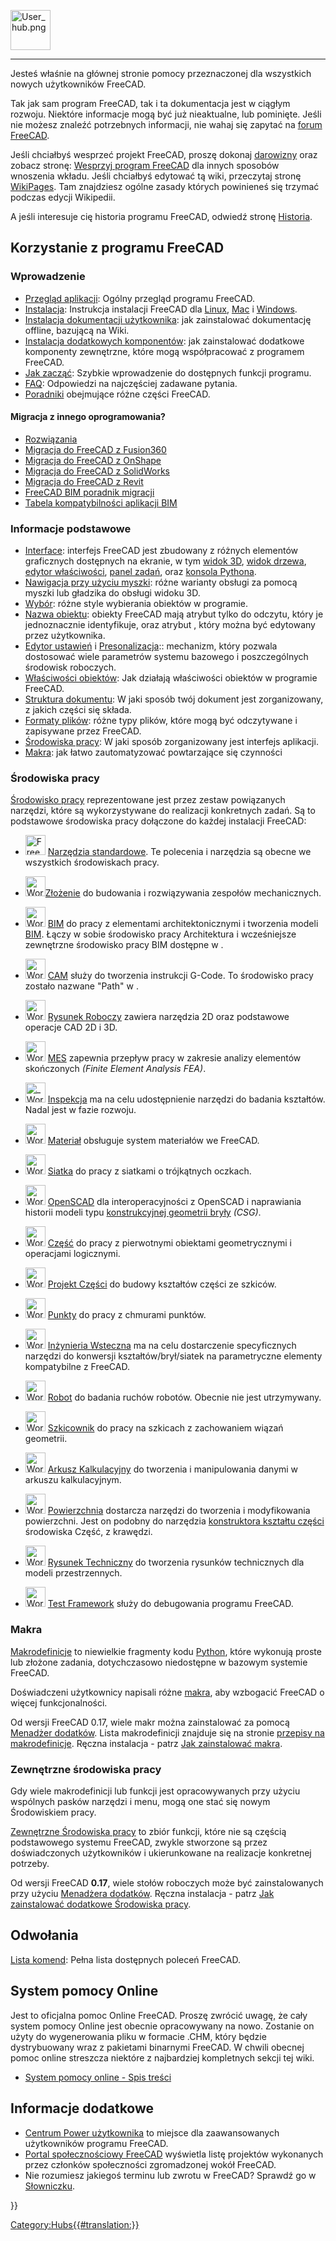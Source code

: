 <languages/>
{{TOCright}}
[[Image:User_hub.png|64px]]
----

Jesteś właśnie na głównej stronie pomocy przeznaczonej dla wszystkich nowych użytkowników FreeCAD.

Tak jak sam program FreeCAD, tak i ta dokumentacja jest w ciągłym rozwoju. Niektóre informacje mogą być już nieaktualne, lub pominięte.
Jeśli nie możesz znaleźć potrzebnych informacji, nie wahaj się zapytać na [https://forum.freecad.org forum FreeCAD].

Jeśli chciałbyś wesprzeć projekt FreeCAD, proszę dokonaj [[donate/pl|darowizny]] oraz zobacz stronę: [[Help_FreeCAD/pl|Wesprzyj program FreeCAD]] dla innych sposobów wnoszenia wkładu. Jeśli chciałbyś edytować tą wiki, przeczytaj stronę [[WikiPages/pl|WikiPages]]. Tam znajdziesz ogólne zasady których powinieneś się trzymać podczas edycji Wikipedii.

A jeśli interesuje cię historia programu FreeCAD, odwiedź stronę [[History|Historia]].

<span id="Using_FreeCAD"></span>
==Korzystanie z programu FreeCAD==

<span id="Introduction"></span>
===Wprowadzenie===

<div class="mw-translate-fuzzy">
* [[About_FreeCAD/pl|Przegląd aplikacji]]: Ogólny przegląd programu FreeCAD.
* [[Installing/pl|Instalacja]]: Instrukcja instalacji FreeCAD dla  [[Install_on_Linux/pl|Linux]], [[Install_on_Mac/pl|Mac]] i [[Install_on_Windows/pl|Windows]].
* [[Installing_Helpfile/pl|Instalacja dokumentacji użytkownika]]: jak zainstalować dokumentację offline, bazującą na Wiki.
* [[Installing_additional_components/pl|Instalacja dodatkowych komponentów]]: jak zainstalować dodatkowe komponenty zewnętrzne, które mogą współpracować z programem FreeCAD.
* [[Getting_started/pl|Jak zacząć]]: Szybkie wprowadzenie do dostępnych funkcji programu.
*[[Frequently_asked_questions/pl|FAQ]]: Odpowiedzi na najczęściej zadawane pytania.
*[[Tutorials/pl|Poradniki]] obejmujące różne części FreeCAD.
</div>

<span id="Migrating_from_other_software?"></span>
====Migracja z innego oprogramowania?====

* [[Workarounds|Rozwiązania]]
* [[Migrating_to_FreeCAD_from_Fusion360/pl|Migracja do FreeCAD z Fusion360]]
* [[Migrating_to_FreeCAD_from_OnShape/pl|Migracja do FreeCAD z OnShape]]
* [[Migrating_to_FreeCAD_from_SolidWorks/pl|Migracja do FreeCAD z SolidWorks]]
* [[Migrating_to_FreeCAD_from_Revit/pl|Migracja do FreeCAD z Revit]]
* [https://yorik.uncreated.net/blog/2020-010-freecad-bim-guide FreeCAD BIM poradnik migracji]
* [[BIM_application_compatibility_table/pl|Tabela kompatybilności aplikacji BIM]]

<span id="Basic_application"></span>
===Informacje podstawowe===

* [[Interface/pl|Interface]]: interfejs FreeCAD jest zbudowany z różnych elementów graficznych dostępnych na ekranie, w tym [[3D_view/pl|widok 3D]], [[Tree_view/pl|widok drzewa]], [[Property_editor/pl|edytor właściwości]], [[Task_panel/pl|panel zadań]], oraz [[Python_console/pl|konsola Pythona]].
* [[Mouse_navigation/pl|Nawigacja przy użyciu myszki]]: różne warianty obsługi za pomocą myszki lub gładzika do obsługi widoku 3D.
* [[Selection_methods/pl|Wybór]]: różne style wybierania obiektów w programie.
* [[Object_name/pl|Nazwa obiektu]]: obiekty FreeCAD mają atrybut {{incode|Nazwa}} tylko do odczytu, który je jednoznacznie identyfikuje, oraz atrybut {{incode|Etykieta}}, który można być edytowany przez użytkownika.
* [[Preferences_Editor/pl|Edytor ustawień]] i [[Interface_Customization/pl|Presonalizacja]]:: mechanizm, który pozwala dostosować wiele parametrów systemu bazowego i poszczególnych środowisk roboczych.
* [[Property_editor/pl|Właściwości obiektów]]: Jak działają właściwości obiektów w programie FreeCAD.
* [[Document_structure/pl|Struktura dokumentu]]: W jaki sposób twój dokument jest zorganizowany, z jakich części się składa.
* [[Import_Export/pl|Formaty plików]]: różne typy plików, które mogą być odczytywane i zapisywane przez FreeCAD.
* [[Workbenches/pl|Środowiska pracy]]: W jaki sposób zorganizowany jest interfejs aplikacji.
* [[Macros/pl|Makra]]: jak łatwo zautomatyzować powtarzające się czynności

<span id="Workbenches"></span>
===Środowiska pracy===

[[Workbenches/pl|Środowisko pracy]] reprezentowane jest przez zestaw powiązanych narzędzi, które są wykorzystywane do realizacji konkretnych zadań. Są to podstawowe środowiska pracy dołączone do każdej instalacji FreeCAD:

<!--Proszę zachować spójność tej listy z Online_Help_Toc i Workbenches.-->
* [[Image:Freecad.svg|32px]] [[Std_Base/pl|Narzędzia standardowe]]. Te polecenia i narzędzia są obecne we wszystkich środowiskach pracy.

* [[Image:Workbench_Assembly.svg|32px]][[Assembly_Workbench/pl|Złożenie]] do budowania i rozwiązywania zespołów mechanicznych. {{Version/pl|1.0}}

* [[Image:Workbench_BIM.svg|32px]] [[BIM_Workbench/pl|BIM]] do pracy z elementami architektonicznymi i tworzenia modeli [https://en.wikipedia.org/wiki/Building_information_modeling BIM]. Łączy w sobie środowisko pracy Architektura i wcześniejsze zewnętrzne środowisko pracy BIM dostępne w {{VersionMinus/pl|0.21}}.

* [[Image:Workbench_CAM.svg|32px]] [[CAM_Workbench/pl|CAM]] służy do tworzenia instrukcji G-Code. To środowisko pracy zostało nazwane "Path" w {{VersionMinus/pl|0.21}}.

* [[Image:Workbench_Draft.svg|32px]] [[Draft_Workbench/pl|Rysunek Roboczy]] zawiera narzędzia 2D oraz podstawowe operacje CAD 2D i 3D.

* [[Image:Workbench_FEM.svg|32px]] [[FEM_Workbench/pl|MES]] zapewnia przepływ pracy w zakresie analizy elementów skończonych ''(Finite Element Analysis FEA)''.

* [[Image: Workbench_Inspection.svg|32px]] [[Inspection_Workbench/pl|Inspekcja]] ma na celu udostępnienie narzędzi do badania kształtów. Nadal jest w fazie rozwoju.

* [[Image:Workbench_Material.svg|32px]] [[Material_Workbench|Materiał]] obsługuje system materiałów we FreeCAD. {{Version/pl|1.0}}

* [[Image:Workbench_Mesh.svg|32px]] [[Mesh_Workbench/pl|Siatka]] do pracy z siatkami o trójkątnych oczkach.

* [[Image:Workbench_OpenSCAD.svg|32px]] [[OpenSCAD_Workbench/pl|OpenSCAD]] dla interoperacyjności z OpenSCAD i naprawiania historii modeli typu [[Constructive_solid_geometry/pl|konstrukcyjnej geometrii bryły]] ''(CSG)''.

* [[Image:Workbench_Part.svg|32px]] [[Part_Workbench/pl|Część]] do pracy z pierwotnymi obiektami geometrycznymi i operacjami logicznymi.

* [[Image:Workbench_PartDesign.svg|32px]] [[PartDesign_Workbench/pl|Projekt Części]] do budowy kształtów części ze szkiców.

* [[Image:Workbench_Points.svg|32px]] [[Points_Workbench/pl|Punkty]] do pracy z chmurami punktów.

* [[Image:Workbench_Reverse_Engineering.svg|32px]] [[Reverse_Engineering_Workbench/pl|Inżynieria Wsteczna]] ma na celu dostarczenie specyficznych narzędzi do konwersji kształtów/brył/siatek na parametryczne elementy kompatybilne z FreeCAD.

* [[Image:Workbench_Robot.svg|32px]] [[Robot_Workbench/pl|Robot]] do badania ruchów robotów. Obecnie nie jest utrzymywany.

* [[Image:Workbench_Sketcher.svg|32px]] [[Sketcher_Workbench/pl|Szkicownik]] do pracy na szkicach z zachowaniem wiązań geometrii.

* [[Image:Workbench_Spreadsheet.svg|32px]] [[Spreadsheet_Workbench/pl|Arkusz Kalkulacyjny]] do tworzenia i manipulowania danymi w arkuszu kalkulacyjnym.

* [[Image:Workbench_Surface.svg|32px]] [[Surface_Workbench/pl|Powierzchnia]] dostarcza narzędzi do tworzenia i modyfikowania powierzchni. Jest on podobny do narzędzia [[Part_Builder/pl|konstruktora kształtu części]] środowiska Część, z krawędzi.

* [[Image:Workbench_TechDraw.svg|32px]] [[TechDraw_Workbench/pl|Rysunek Techniczny]] do tworzenia rysunków technicznych dla modeli przestrzennych.

* [[Image:Workbench_Test.svg|32px]] [[Testing/pl|Test Framework]] służy do debugowania programu FreeCAD.

<span id="Macros"></span>
===Makra===

[[Macros|Makrodefinicje]] to niewielkie fragmenty kodu [[Python|Python]], które wykonują proste lub złożone zadania, dotychczasowo niedostępne w bazowym systemie FreeCAD.

Doświadczeni użytkownicy napisali różne [[macros|makra]], aby wzbogacić FreeCAD o więcej funkcjonalności.

Od wersji FreeCAD 0.17, wiele makr można zainstalować za pomocą [[Std_AddonMgr/pl|Menadżer dodatków]]. Lista makrodefinicji znajduje się na stronie [[Macros_recipes/pl|przepisy na makrodefinicje]]. Ręczna instalacja - patrz [[How_to_install_macros/pl|Jak zainstalować makra]].

<span id="External_workbenches"></span>
===Zewnętrzne środowiska pracy===

Gdy wiele makrodefinicji lub funkcji jest opracowywanych przy użyciu wspólnych pasków narzędzi i menu, mogą one stać się nowym Środowiskiem pracy.

[[External_workbenches|Zewnętrzne Środowiska pracy]] to zbiór funkcji, które nie są częścią podstawowego systemu FreeCAD, zwykle stworzone są przez doświadczonych użytkowników i ukierunkowane na realizacje konkretnej potrzeby.

Od wersji FreeCAD '''0.17''', wiele stołów roboczych może być zainstalowanych przy użyciu [[Std_AddonMgr/pl|Menadżera dodatków]]. Ręczna instalacja - patrz  [[How_to_install_additional_workbenches/pl|Jak zainstalować dodatkowe Środowiska pracy]].

<span id="Reference"></span>
==Odwołania==

[[List_of_Commands/pl|Lista komend]]: Pełna lista dostępnych poleceń FreeCAD.

<span id="Online_Help"></span>

==System pomocy Online==

<!-- Aby pobrać pomoc online do FreeCAD musisz ustawić odpowiedni adres Url w konfiguracji FreeCAD [[Preferences Editor/pl|Preferences Editor]]. Obecnie poprawny adres url musi wskazywać na tę stronę. Oznacza to, że musisz go ustawić na:
 [https://web.archive.org/web/20070224011058/http://juergen-riegel.net/FreeCAD/Docu/index.php/User_hub https://web.archive.org/web/20070224011058/http://juergen-riegel.net/FreeCAD/Docu/index.php/User_hub]
-->

Jest to oficjalna pomoc Online FreeCAD. Proszę zwrócić uwagę, że cały system pomocy Online jest obecnie opracowywany na nowo. Zostanie on użyty do wygenerowania pliku w formacie .CHM, który będzie dystrybuowany wraz z pakietami binarnymi FreeCAD. W chwili obecnej pomoc online streszcza niektóre z najbardziej kompletnych sekcji tej wiki.
* [[Online Help Toc/pl| System pomocy online - Spis treści]]

<span id="More"></span>
==Informacje dodatkowe==

* [[Power_users_hub/pl|Centrum Power użytkownika]] to miejsce dla zaawansowanych użytkowników programu FreeCAD.
* [[FreeCAD_Community_Portal/pl|Portal społecznościowy FreeCAD]] wyświetla listę projektów wykonanych przez członków społeczności zgromadzonej wokół FreeCAD.
* Nie rozumiesz jakiegoś terminu lub zwrotu w FreeCAD?  Sprawdź go w [[Glossary/pl|Słowniczku]].


{{Userdocnavi{{#translation:}}}}
[[Category:Hubs{{#translation:}}]]